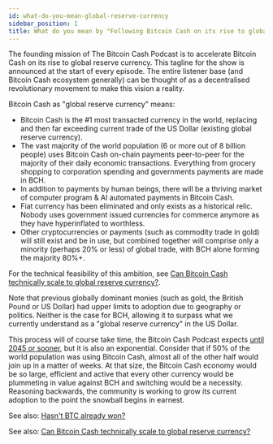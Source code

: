 ```yaml
---
id: what-do-you-mean-global-reserve-currency
sidebar_position: 1
title: What do you mean by "Following Bitcoin Cash on its rise to global reserve currency"?
---
```



The founding mission of The Bitcoin Cash Podcast is to accelerate Bitcoin Cash on its rise to global reserve currency. This tagline for the show is announced at the start of every episode. The entire listener base (and Bitcoin Cash ecosystem generally) can be thought of as a decentralised revolutionary movement to make this vision a reality.

Bitcoin Cash as "global reserve currency" means:

- Bitcoin Cash is the #1 most transacted currency in the world, replacing and then far exceeding current trade of the US Dollar (existing global reserve currency).
- The vast majority of the world population (6 or more out of 8 billion people) uses Bitcoin Cash on-chain payments peer-to-peer for the majority of their daily economic transactions. Everything from grocery shopping to corporation spending and governments payments are made in BCH.
- In addition to payments by human beings, there will be a thriving market of computer program & AI automated payments in Bitcoin Cash.
- Fiat currency has been eliminated and only exists as a historical relic. Nobody uses government issued currencies for commerce anymore as they have hyperinflated to worthless.
- Other cryptocurrencies or payments (such as commodity trade in gold) will still exist and be in use, but combined together will comprise only a minority (perhaps 20% or less) of global trade, with BCH alone forming the majority 80%+.

For the technical feasibility of this ambition, see [Can Bitcoin Cash technically scale to global reserve currency?](/faqs/Global-Reserve-Currency/can-BCH-technically-scale-to-global-reserve-currency).

Note that previous globally dominant monies (such as gold, the British Pound or US Dollar) had upper limits to adoption due to geography or politics. Neither is the case for BCH, allowing it to surpass what we currently understand as a "global reserve currency" in the US Dollar.

This process will of course take time, the Bitcoin Cash Podcast expects [until 2045 or sooner](/about), but it is also an exponential. Consider that if 50% of the world population was using Bitcoin Cash, almost all of the other half would join up in a matter of weeks. At that size, the Bitcoin Cash economy would be so large, efficient and active that every other currency would be plummeting in value against BCH and switching would be a necessity. Reasoning backwards, the community is working to grow its current adoption to the point the snowball begins in earnest.

See also: [Hasn't BTC already won?](/faqs/BCH-vs-BTC/hasnt-btc-already-won)

See also: [Can Bitcoin Cash technically scale to global reserve currency?](/faqs/Global-Reserve-Currency/can-BCH-technically-scale-to-global-reserve-currency)
